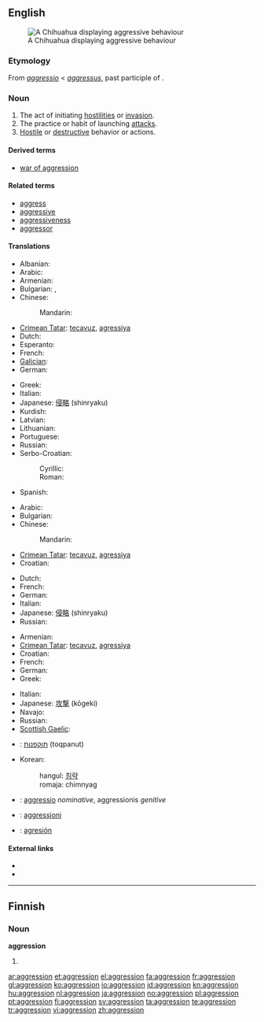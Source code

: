 {{also|Aggression}}
==English==
{{wikipedia}}
[[File:Killer Chihuahua.jpg|thumb|A Chihuahua displaying aggressive behaviour]]

===Etymology===
From {{etyl|la}} ''[[aggressio]]'' < ''[[aggressus]]'', past participle of {{term|aggredior||to approach, address, attack}}.

===Noun===
{{en-noun}}

# The act of initiating [[hostility|hostilities]] or [[invasion]].
# The practice or habit of launching [[attack]]s.
# [[Hostile]] or [[destructive]] behavior or actions.

====Derived terms====
* [[war of aggression]]

====Related terms====
* [[aggress]]
* [[aggressive]]
* [[aggressiveness]]
* [[aggressor]]

====Translations====
{{trans-top|The act of initiating hostilities or invasion}}
* Albanian: {{t|sq|agresion|m|xs=Albanian}}
* Arabic: {{t|ar|عدوان|m|tr=`idwaan}}
* Armenian: {{t-|hy|ագրեսիա|tr=agresia}}
* Bulgarian: {{t+|bg|агресия}},  {{t+|bg|нападение}}
* Chinese:
*: Mandarin: {{t-|cmn|侵略|tr=qīnlüè|sc=Hani}}
* [[Crimean Tatar]]: [[tecavuz]], [[agressiya]]
* Dutch: {{t+|nl|agressie}}
* Esperanto: {{t-|eo|agreso|xs=Esperanto}}
* French: {{t+|fr|aggression|f}}
* [[Galician]]: {{t-|gl|agresión|f|xs=Galician}}
* German: {{t+|de|Aggression|f}}
{{trans-mid}}
* Greek: {{t+|el|επιθετικότητα|f|tr=epithetikótita}}
* Italian: {{t+|it|aggressione}}
* Japanese: [[侵略]] (shinryaku)
* Kurdish: {{ku-Arab|[[ده‌س درێژی]]}}
* Latvian: {{t-|lv|agresija|f|xs=Latvian}}
* Lithuanian: {{t-|lt|agresija|f|alt=agrèsija|xs=Lithuanian}}
* Portuguese: {{t|pt|agressão|f}}
* Russian: {{t+|ru|агрессия|f|tr=agréssija}}
* Serbo-Croatian: 
*: Cyrillic: {{tø|sh|агресија|f|alt=агрѐсија|sc=Cyrl|xs=Serbo-Croatian}}
*: Roman: {{tø|sh|agresija|f|alt=agrèsija|xs=Serbo-Croatian}}
* Spanish: {{t-|es|agresión|f}}
{{trans-bottom}}

{{trans-top|The practice or habit of launching attacks}}
* Arabic: {{t|ar|عدوان|m|tr=`idwaan}}
* Bulgarian: {{t+|bg|агресивност}}
* Chinese:
*: Mandarin: {{t-|cmn|侵略|tr=qīnlüè|sc=Hani}}
* [[Crimean Tatar]]: [[tecavuz]], [[agressiya]]
* Croatian: {{t-|hr|agresija|f}}
{{trans-mid}}
* Dutch: {{t+|nl|agressie}}
* French: {{t+|fr|aggression|f}}
* German: {{t+|de|Aggression|f}}
* Italian: {{t+|it|aggressione}}
* Japanese: [[侵略]] (shinryaku)
* Russian: {{t+|ru|агрессия|f|tr=agréssija}}
{{trans-bottom}}

{{trans-top|Hostile or destructive behavior or actions}}
* Armenian: {{t-|hy|ագրեսիա|tr=agresia}}
* [[Crimean Tatar]]: [[tecavuz]], [[agressiya]]
* Croatian: {{t-|hr|agresija|f}}
* French: {{t+|fr|aggression|f}}
* German: {{t+|de|Aggression|f}}
* Greek: {{t+|el|επιθετικότητα|f|tr=epithetikótita}}
{{trans-mid}}
* Italian: {{t+|it|aggressione}}
* Japanese: [[攻撃]] (kōgeki)
* Navajo: {{tø|nv|hashké nídzin}}
* Russian: {{t+|ru|агрессия|tr=agréssija}}
* [[Scottish Gaelic]]: {{t-|gd|miann còmhraig|m|f|xs=Scottish Gaelic}}
{{trans-bottom}}

{{checktrans-top}}
* {{ttbc|Hebrew}}: [[תוקפנות]] (toqpanut)
{{trans-mid}}
* Korean:
*: hangul: [[침략]]
*: romaja: chimnyag
* {{ttbc|Latin}}: [[aggressio]] ''nominative'', aggressionis ''genitive''
* {{ttbc|Maltese}}: [[aggressjoni]]
* {{ttbc|Spanish}}: [[agresión]]
{{trans-bottom}}

====External links====
* {{R:Webster 1913}}
* {{R:Century 1911}}

----

==Finnish==

===Noun===
'''aggression'''

# {{fi-form of|type=noun|case=genitive|pl=singular|[[aggressio]]}}

[[ar:aggression]]
[[et:aggression]]
[[el:aggression]]
[[fa:aggression]]
[[fr:aggression]]
[[gl:aggression]]
[[ko:aggression]]
[[io:aggression]]
[[id:aggression]]
[[kn:aggression]]
[[hu:aggression]]
[[nl:aggression]]
[[ja:aggression]]
[[no:aggression]]
[[pl:aggression]]
[[pt:aggression]]
[[fi:aggression]]
[[sv:aggression]]
[[ta:aggression]]
[[te:aggression]]
[[tr:aggression]]
[[vi:aggression]]
[[zh:aggression]]